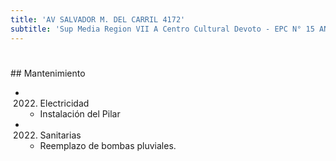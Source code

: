 ```yaml
---
title: 'AV SALVADOR M. DEL CARRIL 4172'
subtitle: 'Sup Media Region VII A Centro Cultural Devoto - EPC N° 15 ANTONIO DEVOTO - JIC N° 02/17° ANTONIO BERNI'
---
```


#


 ## Mantenimiento

*  (2022) Electricidad 
    + Instalación del Pilar

*  (2022) Sanitarias 
    + Reemplazo de bombas pluviales.



